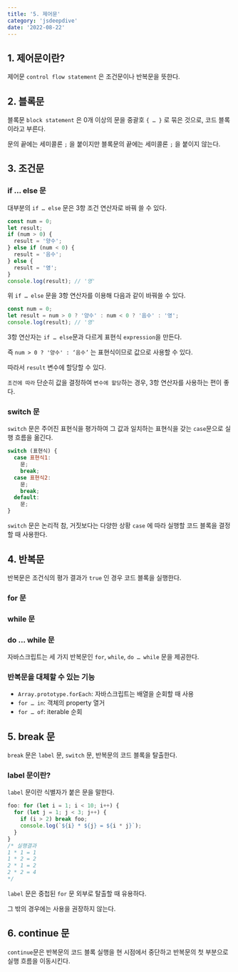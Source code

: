```yaml
---
title: '5. 제어문'
category: 'jsdeepdive'
date: '2022-08-22'
---
```


## 1. 제어문이란?

제어문 `control flow statement` 은 조건문이나 반복문을 뜻한다.

## 2. 블록문

블록문 `block statement` 은 0개 이상의 문을 중괄호 `{ … }` 로 묶은 것으로, 코드 블록이라고 부른다.

문의 끝에는 세미콜론 `;` 을 붙이지만 블록문의 끝에는 세미콜론 `;` 을 붙이지 않는다.

## 3. 조건문

### if … else 문

대부분의 `if … else` 문은 3항 조건 연산자로 바꿔 쓸 수 있다.

```js
const num = 0;
let result;
if (num > 0) {
  result = '양수';
} else if (num < 0) {
  result = '음수';
} else {
  result = '영';
}
console.log(result); // '영'
```

위 `if … else` 문을 3항 연산자를 이용해 다음과 같이 바꿔쓸 수 있다.

```js
const num = 0;
let result = num > 0 ? '양수' : num < 0 ? '음수' : '영';
console.log(result); // '영'
```

3항 연산자는 `if … else`문과 다르게 표현식 `expression`을 만든다.

즉 `num > 0 ? '양수' : ‘음수’` 는 표현식이므로 값으로 사용할 수 있다.

따라서 `result` 변수에 할당할 수 있다.

`조건에 따라` 단순히 값을 결정하여 `변수에 할당`하는 경우, 3항 연산자를 사용하는 편이 좋다.

### switch 문

`switch` 문은 주어진 표현식을 평가하여 그 값과 일치하는 표현식을 갖는 `case`문으로 실행 흐름을 옮긴다.

```js
switch (표현식) {
  case 표현식1:
    문;
    break;
  case 표현식2:
    문;
    break;
  default:
    문;
}
```

`switch` 문은 논리적 참, 거짓보다는 다양한 상황 `case` 에 따라 실행할 코드 블록을 결정할 때 사용한다.

## 4. 반복문

반복문은 조건식의 평가 결과가 `true` 인 경우 코드 블록을 실행한다.

### for 문

### while 문

### do … while 문

자바스크립트는 세 가지 반복문인 `for`, `while`, `do … while` 문을 제공한다.

### 반복문을 대체할 수 있는 기능

- `Array.prototype.forEach`: 자바스크립트는 배열을 순회할 때 사용
- `for … in`: 객체의 property 열거
- `for … of`: iterable 순회

## 5. break 문

`break` 문은 `label` 문, `switch` 문, 반복문의 코드 블록을 탈출한다.

### label 문이란?

`label` 문이란 식별자가 붙은 문을 말한다.

```js
foo: for (let i = 1; i < 10; i++) {
  for (let j = 1; j < 3; j++) {
    if (i > 2) break foo;
    console.log(`${i} * ${j} = ${i * j}`);
  }
}
/* 실행결과
1 * 1 = 1
1 * 2 = 2
2 * 1 = 2
2 * 2 = 4 
*/
```

`label` 문은 중첩된 `for` 문 외부로 탈출할 때 유용하다.

그 밖의 경우에는 사용을 권장하지 않는다.

## 6. continue 문

`continue`문은 반복문의 코드 블록 실행을 현 시점에서 중단하고 반복문의 첫 부분으로 실행 흐름을 이동시킨다.

